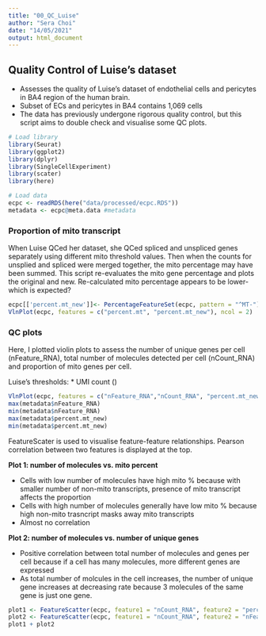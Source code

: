```yaml
---
title: "00_QC_Luise"
author: "Sera Choi"
date: "14/05/2021"
output: html_document
---
```


## Quality Control of Luise's dataset

* Assesses the quality of Luise's dataset of endothelial cells and pericytes 
in BA4 region of the human brain. 
* Subset of ECs and pericytes in BA4 contains 1,069 cells 
* The data has previously undergone rigorous quality control, but this script aims to 
double check and visualise some QC plots.

```r
# Load library
library(Seurat)
library(ggplot2)
library(dplyr)
library(SingleCellExperiment)
library(scater)
library(here)

# Load data
ecpc <- readRDS(here("data/processed/ecpc.RDS")) 
metadata <- ecpc@meta.data #metadata
```

### Proportion of mito transcript 
When Luise QCed her dataset, she QCed spliced and unspliced genes separately using different mito threshold values. Then when the counts for unsplied and spliced were merged together, the mito percentage may have been summed. This script re-evaluates the mito gene percentage and plots the original and new. Re-calculated mito percentage appears to be lower- which is expected?  
```r
ecpc[['percent.mt_new']]<- PercentageFeatureSet(ecpc, pattern = "^MT-")
VlnPlot(ecpc, features = c("percent.mt", "percent.mt_new"), ncol = 2)
```

### QC plots 
Here, I plotted violin plots to assess the number of unique genes per cell (nFeature_RNA), total number of molecules detected per cell (nCount_RNA) and proportion of mito genes per cell.

Luise's thresholds:
* UMI count ()

```r
VlnPlot(ecpc, features = c("nFeature_RNA","nCount_RNA", "percent.mt_new"), ncol = 3)
max(metadata$nFeature_RNA)
min(metadata$nFeature_RNA)
max(metadata$percent.mt_new)
min(metadata$percent.mt_new)
```

FeatureScater is used to visualise feature-feature relationships. Pearson correlation between two features is displayed at the top.

**Plot 1: number of molecules vs. mito percent** 

* Cells with low number of molecules have high mito % because with smaller number of non-mito transcripts, presence of mito transcript affects the proportion 
* Cells with high number of molecules generally have low mito % because high non-mito trasncript masks away mito transcripts 
* Almost no correlation 

**Plot 2: number of molecules vs. number of unique genes**

* Positive correlation between total number of molecules and genes per cell because if a cell has many molecules, more different genes are expressed 
* As total number of molcules in the cell increases, the number of unique gene increases at decreasing rate because 3 molecules of the same gene is just one gene. 

```r
plot1 <- FeatureScatter(ecpc, feature1 = "nCount_RNA", feature2 = "percent.mt_new")
plot2 <- FeatureScatter(ecpc, feature1 = "nCount_RNA", feature2 = "nFeature_RNA")
plot1 + plot2
```




